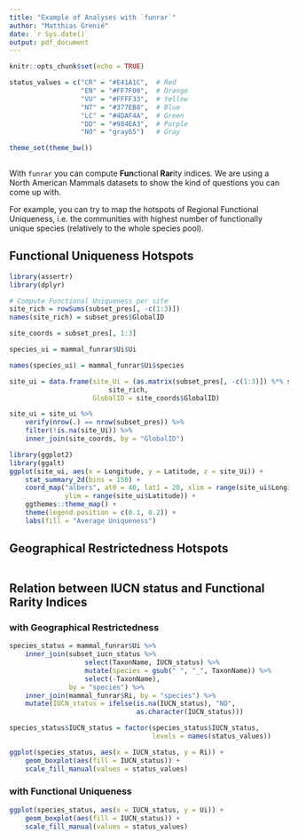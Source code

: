 ```yaml
---
title: "Example of Analyses with `funrar`"
author: "Matthias Grenié"
date: `r Sys.date()`
output: pdf_document
---
```


```r
knitr::opts_chunk$set(echo = TRUE)

status_values = c("CR" = "#E41A1C",  # Red
                  "EN" = "#FF7F00",  # Orange
                  "VU" = "#FFFF33",  # Yellow
                  "NT" = "#377EB8",  # Blue
                  "LC" = "#4DAF4A",  # Green
                  "DD" = "#984EA3",  # Purple
                  "NO" = "gray65")   # Gray

theme_set(theme_bw())
                  
```

With `funrar` you can compute **Fun**ctional **Rar**ity indices. We are using a North American Mammals datasets to show the kind of questions you can come up with.

For example, you can try to map the hotspots of Regional Functional Uniqueness, i.e. the communities with highest number of functionally unique species (relatively to the whole species pool).

## Functional Uniqueness Hotspots

```r
library(assertr)
library(dplyr)

# Compute Functional Uniqueness per site
site_rich = rowSums(subset_pres[, -c(1:3)])
names(site_rich) = subset_pres$GlobalID

site_coords = subset_pres[, 1:3]

species_ui = mammal_funrar$Ui$Ui

names(species_ui) = mammal_funrar$Ui$species

site_ui = data.frame(site_Ui = (as.matrix(subset_pres[, -c(1:3)]) %*% species_ui) /
                         site_rich,
                     GlobalID = site_coords$GlobalID)

site_ui = site_ui %>%
    verify(nrow(.) == nrow(subset_pres)) %>%
    filter(!is.na(site_Ui)) %>%
    inner_join(site_coords, by = "GlobalID")
```


```r
library(ggplot2)
library(ggalt)
ggplot(site_ui, aes(x = Longitude, y = Latitude, z = site_Ui)) +
    stat_summary_2d(bins = 150) +
    coord_map("albers", at0 = 40, lat1 = 20, xlim = range(site_ui$Longitude),
              ylim = range(site_ui$Latitude)) +
    ggthemes::theme_map() +
    theme(legend.position = c(0.1, 0.2)) +
    labs(fill = "Average Uniqueness")
```


## Geographical Restrictedness Hotspots

```r

```


## Relation between IUCN status and Functional Rarity Indices


### with Geographical Restrictedness

```r
species_status = mammal_funrar$Ui %>%
    inner_join(subset_iucn_status %>%
                   select(TaxonName, IUCN_status) %>%
                   mutate(species = gsub(" ", "_", TaxonName)) %>%
                   select(-TaxonName),
               by = "species") %>%
    inner_join(mammal_funrar$Ri, by = "species") %>%
    mutate(IUCN_status = ifelse(is.na(IUCN_status), "NO",
                                as.character(IUCN_status)))

species_status$IUCN_status = factor(species_status$IUCN_status,
                                    levels = names(status_values))
```


```r
ggplot(species_status, aes(x = IUCN_status, y = Ri)) +
    geom_boxplot(aes(fill = IUCN_status)) +
    scale_fill_manual(values = status_values)
```

### with Functional Uniqueness

```r
ggplot(species_status, aes(x = IUCN_status, y = Ui)) +
    geom_boxplot(aes(fill = IUCN_status)) +
    scale_fill_manual(values = status_values)
```

